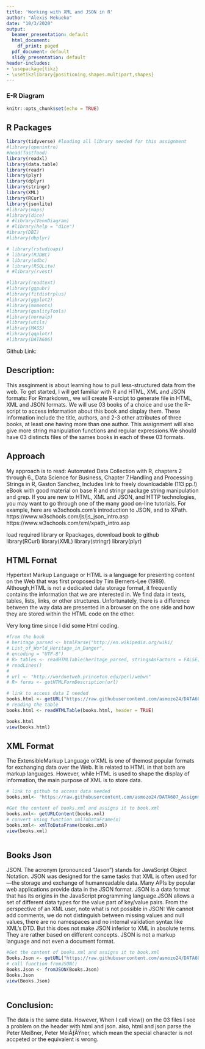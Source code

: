 ```yaml
---
title: 'Working with XML and JSON in R'
author: "Alexis Mekueko"
date: "10/3/2020"
output:
  beamer_presentation: default
  html_document:
    df_print: paged
  pdf_document: default
  slidy_presentation: default
header-includes:
- \usepackage{tikz}
- \usetikzlibrary{positioning,shapes.multipart,shapes}
---
```


### E-R Diagram

\tikzset{basic/.style={
        draw,
        rectangle split,
        rectangle split parts=2,
        rectangle split part fill={blue!20,white},
        minimum width=2.5cm,
        text width=2cm,
        align=left,
        font=\itshape
    },
    Diamond/.style={ diamond, 
                        draw, 
                        shape aspect=2, 
                        inner sep = 2pt,
                        text centered,
                        fill=blue!10!white,
                        font=\itshape
                      }}
\begin{tikzpicture}
\node[basic] (product) 
{product
\nodepart{second}
\underline{product\_id}\\
product\_name};
\node[basic,right=2cm of product] (invoice) 
{invoice
\nodepart{second}
\underline{invoice\_id}\\
customer\_id\\
invoice\_date};
\draw (product) -- (invoice) ;
\node[basic,right=2cm of invoice] (invoiceitem) 
{invoiceitem
\nodepart{second}
\underline{invoice\_id}\\
\underline{product\_id}\\
price\\
quantity};
\draw (invoice) -- (invoiceitem) ;
\node[basic,below=1.5cm of invoice] (customer) 
{customer
\nodepart{second}
\underline{customer\_id}\\
	country};
\draw (invoice) -- (customer) ;
\end{tikzpicture}



```r
knitr::opts_chunk$set(echo = TRUE)
```


## R Packages

```r

library(tidyverse) #loading all library needed for this assignment
#library(openintro)
#head(fastfood)
library(readxl) 
library(data.table)
library(readr)
library(plyr)
library(dplyr)
library(stringr)
library(XML)
library(RCurl)
library(jsonlite)
#library(maps)
#library(dice)
# #library(VennDiagram)
# #library(help = "dice")
#ibrary(DBI)
#library(dbplyr)

# library(rstudioapi)
# library(RJDBC)
# library(odbc)
# library(RSQLite)
# #library(rvest)

#library(readtext)
#library(ggpubr)
#library(fitdistrplus)
#library(ggplot2)
#library(moments)
#library(qualityTools)
#library(normalp)
#library(utils)
#library(MASS)
#library(qqplotr)
#library(DATA606)

```

Github Link: 




## Description: 
This assginment is about learning how to pull less-structured data from the web. To get started, I will get familiar with R and HTML, XML and JSON formats: For Rmarkdown,, we will create R-srcipt to generate file in HTML, XML and JSON formats. We will use 03 books of a choice and use the R-script to access information about this book and display them. These information include the title, authors, and 2-3 other attributes of three books, at least one having more than one author. This assignment will also give more string manipulation functions and regular expressions.We should have 03 distincts files of the sames books in each of these 03 formats.

## Approach

My approach is to read: Automated Data Collection with R, chapters 2 through 6., Data Science for Business, Chapter 7.Handling and Processing Strings in R, Gaston Sanchez, Includes link to freely downloadable (113 pp.!) eBook with good material on base R and stringr package string manipulation and grep. If you are new to HTML, XML and JSON, and HTTP technologies, you may want to go through one of the many good on-line tutorials.  For example, here are w3schools.com's introduction to JSON, and to XPath.
https://www.w3schools.com/js/js_json_intro.asp
https://www.w3schools.com/xml/xpath_intro.asp


load required library or Rpackages, download book to github  
library(RCurl)
library(XML)
library(stringr)
library(plyr)

## HTML Fornat 

Hypertext Markup Language or HTML is a language for presenting content on the Web that was first proposed by Tim Berners-Lee (1989). Although,HTML is not a dedicated data storage format, it frequently contains the information that we are interested in. We find data in texts, tables, lists, links, or other structures. Unfortunately, there is a difference between the way data are presented in a browser on the one side and how they are stored within the HTML code on the other.

Very long time since I did some Html coding.  
```r
#from the book
# heritage_parsed <- htmlParse("http://en.wikipedia.org/wiki/
# List_of_World_Heritage_in_Danger",
# encoding = "UTF-8")
# R> tables <- readHTMLTable(heritage_parsed, stringsAsFactors = FALSE)
# readLines()
# 
# url <- "http://wordnetweb.princeton.edu/perl/webwn"
# R> forms <- getHTMLFormDescription(url)

# link to access data I needed
books.html <- getURL("https://raw.githubusercontent.com/asmozo24/DATA607_Assignment7/main/My_03Books.html")
# reading the table
books.html <- readHTMLTable(books.html, header = TRUE)

books.html
view(books.html)


```



## XML Format

The ExtensibleMarkup Language orXML is one of themost popular formats for exchanging data over the Web. It is related to HTML in that both are markup languages. However,
while HTML is used to shape the display of information, the main purpose of XML is to store data.

```r

# link to github to access data needed
books.xml<- "https://raw.githubusercontent.com/asmozo24/DATA607_Assignment7/main/My_03Books.XML"

#Get the content of books.xml and assigns it to book.xml 
books.xml<- getURLContent(books.xml) 
# convert using function xmlToDataFrame(x) 
books.xml<- xmlToDataFrame(books.xml) 
view(books.xml)



```



## Books Json

JSON. The acronym (pronounced “Jason”) stands for JavaScript Object Notation. JSON was designed for the same tasks that XML is often used for—the storage and exchange of humanreadable
data. Many APIs by popular web applications provide data in the JSON format. JSON is a data format that has its origins in the JavaScript programming language.JSON allows a set of different data types for the value part of key/value pairs. From the perspective of an XML user, note what is not possible in JSON: We cannot add comments, we do not distinguish between missing values and null values, there are no namespaces and no internal validation syntax like XML’s DTD. But this  does not make JSON inferior to XML in absolute terms. They are rather based on different concepts. JSON is not a markup language and not even a document format.


```r

#Get the content of books.xml and assigns it to book.xml 
Books.Json <- getURL("https://raw.githubusercontent.com/asmozo24/DATA607_Assignment7/main/My_03Books.JSON")
# call function fromJSON()
Books.Json <- fromJSON(Books.Json)
Books.Json
view(Books.Json)



```



## Conclusion: 
The data is the same data. However, When I call view() on the 03 files I see a problem on the header with html and json. 
also, html and json parse the Peter Meißner, Peter MeiÃƒÂŸner, which mean the special character is not accpeted or the equivalent is wrong.



